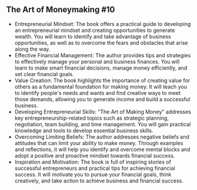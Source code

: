 ## The Art of Moneymaking #10

- Entrepreneurial Mindset: The book offers a practical guide to developing an entrepreneurial mindset and creating opportunities to generate wealth. You will learn to identify and take advantage of business opportunities, as well as to overcome the fears and obstacles that arise along the way.
- Effective Financial Management: The author provides tips and strategies to effectively manage your personal and business finances. You will learn to make smart financial decisions, manage money efficiently, and set clear financial goals.
- Value Creation: The book highlights the importance of creating value for others as a fundamental foundation for making money. It will teach you to identify people's needs and wants and find creative ways to meet those demands, allowing you to generate income and build a successful business.
- Developing Entrepreneurial Skills: "The Art of Making Money" addresses key entrepreneurship-related topics such as strategic planning, negotiation, team building, and time management. You will gain practical knowledge and tools to develop essential business skills.
- Overcoming Limiting Beliefs: The author addresses negative beliefs and attitudes that can limit your ability to make money. Through examples and reflections, it will help you identify and overcome mental blocks and adopt a positive and proactive mindset towards financial success.
- Inspiration and Motivation: The book is full of inspiring stories of successful entrepreneurs and practical tips for achieving financial success. It will motivate you to pursue your financial goals, think creatively, and take action to achieve business and financial success.